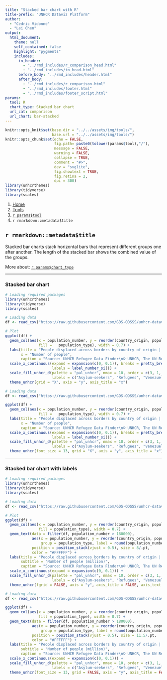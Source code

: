 ```yaml
---
title: "Stacked bar chart with R"
title-prefix: "UNHCR Dataviz Platform"
author:
  - "Cedric Vidonne"
  - "Lei Chen"
output:
  html_document:
    theme: null
    self_contained: false
    highlight: "pygments"
    includes:
      in_header:
        - "../rmd_includes/r_comparison_head.html"
        - "../rmd_includes/in_head.html"
      before_body: "../rmd_includes/header.html"
      after_body:
        - "../rmd_includes/r_comparison.html"
        - "../rmd_includes/footer.html"
        - "../rmd_includes/footer_script.html"
params:
  tool: R
  chart_type: Stacked bar chart
  url_cat: comparison
  url_chart: bar-stacked
---
```


```r
knitr::opts_knit$set(base.dir = "../../assets/img/tools/",
                     base.url = "../../assets/img/tools/")
knitr::opts_chunk$set(echo = FALSE,
                      fig.path= paste0(tolower(params$tool),"/"),
                      message = FALSE,
                      warning = FALSE,
                      collapse = TRUE,
                      comment = "#>",
                      dev = "svglite",
                      fig.showtext = TRUE,
                      fig.retina = 2,
                      dpi = 300)
library(unhcrthemes)
library(tidyverse)
library(scales)
```

<main id="tools" class="container mt-5">

<!-- Breadcrumb is filled automatically with the text from Title and Tool parameter in YAML --> 
<nav aria-label="breadcrumb">
    <ol class="breadcrumb">
        <li class="breadcrumb-item"><a href="../../">Home</a></li>
        <li class="breadcrumb-item"><a href="../">Tools</a></li>
        <li class="breadcrumb-item"><a href="../`r tolower(params$tool)`/">`r params$tool`</a></li>
        <li class="breadcrumb-item active" aria-current="page">`r rmarkdown::metadata$title`</li>
    </ol>
</nav>

<!-- Intro header --> 
<div class="my-5 text-center">

## `r rmarkdown::metadata$title`

<div class="row justify-content-center">
<div class="col-lg-8">

<!-- Only text to change below, the rest comes from the YAML --> 
Stacked bar charts stack horizontal bars that represent different groups one after another. The length of the stacked bar shows the combined value of the groups.

More about: <a href="../../chart_gallery/`r params$url_cat`.html#`r params$url_chart`">`r params$chart_type`</a>

</div>
</div>
</div>


----

<!-- Beginning of section, should be preceded by hr (----) --> 
<section class="my-5">

### Stacked bar chart

<div class="row">

<!-- First column for large screen --> 
<div class="col-lg-6">

```r
# Loading required packages
library(unhcrthemes)
library(tidyverse)
library(scales)

# Loading data
df <- read_csv("https://raw.githubusercontent.com/GDS-ODSSS/unhcr-dataviz-platform/master/data/comparison/bar_stacked.csv")

# Plot
ggplot(df) +
  geom_col(aes(x = population_number, y = reorder(country_origin, population_number),
               fill = 	population_type), width = 0.7) +
  labs(title = "People displaced across borders by country of origin | 2021",
       x = "Number of people",
       caption = "Source: UNHCR Refugee Data Finder\n© UNHCR, The UN Refugee Agency") +
  scale_x_continuous(expand = expansion(c(0, 0.1)), breaks = pretty_breaks(n = 7),
                     labels = label_number_si()) +
  scale_fill_unhcr_d(palette = "pal_unhcr", nmax = 10, order = c(3, 1, 9),
                     labels = c("Asylum-seekers", "Refugees", "Venezuelans displaced abroad")) +
  theme_unhcr(grid = "X", axis = "y", axis_title = "x")
```

</div>
<!-- End First column --->

<!-- Second column for large screen --> 
<div class="col-lg-6">


```r
# Loading data
df <- read_csv("https://raw.githubusercontent.com/GDS-ODSSS/unhcr-dataviz-platform/master/data/comparison/bar_stacked.csv")

ggplot(df) +
  geom_col(aes(x = population_number, y = reorder(country_origin, population_number),
               fill = 	population_type), width = 0.7) +
  labs(title = "People displaced across borders by country of origin | 2021",
       x = "Number of people",
       caption = "Source: UNHCR Refugee Data Finder\n© UNHCR, The UN Refugee Agency") +
  scale_x_continuous(expand = expansion(c(0, 0.1)), breaks = pretty_breaks(n = 7),
                     labels = label_number_si()) +
  scale_fill_unhcr_d(palette = "pal_unhcr", nmax = 10, order = c(3, 1, 9),
                     labels = c("Asylum-seekers", "Refugees", "Venezuelans displaced abroad")) +
  theme_unhcr(font_size = 13, grid = "X", axis = "y", axis_title = "x")
```

</div>
<!-- End Second column --->

</div>
</section>
<!-- End of section --->

----

<!-- Beginning of section, should be preceded by hr (----) --> 
<section class="my-5">

### Stacked bar chart with labels

<div class="row">

<!-- First column for large screen --> 
<div class="col-lg-6">

```r
# Loading required packages
library(unhcrthemes)
library(tidyverse)
library(scales)

# Loading data
df <- read_csv("https://raw.githubusercontent.com/GDS-ODSSS/unhcr-dataviz-platform/master/data/comparison/bar_stacked.csv")

# Plot
ggplot(df) +
  geom_col(aes(x = population_number, y = reorder(country_origin, population_number),
               fill = population_type), width = 0.7) +
  geom_text(data = filter(df, population_number > 180000),
            aes(x = population_number, y = reorder(country_origin, population_number),
                group = population_type, label = round(population_number / 1e6, 1)),
            position = position_stack(vjust = 0.5), size = 8/.pt,
            color = "#FFFFFF") +
  labs(title = "People displaced across borders by country of origin | 2021",
       subtitle = "Number of people (million)",
       caption = "Source: UNHCR Refugee Data Finder\n© UNHCR, The UN Refugee Agency") +
  scale_x_continuous(expand = expansion(c(0, 0.1))) +
  scale_fill_unhcr_d(palette = "pal_unhcr", nmax = 10, order = c(3, 1, 9),
                     labels = c("Asylum-seekers", "Refugees", "Venezuelans displaced abroad")) +
  theme_unhcr(fgrid = FALSE, axis = "y", axis_title = FALSE, axis_text = "y")
```

</div>
<!-- End First column --->

<!-- Second column for large screen --> 
<div class="col-lg-6">


```r
# Loading data
df <- read_csv("https://raw.githubusercontent.com/GDS-ODSSS/unhcr-dataviz-platform/master/data/comparison/bar_stacked.csv")

ggplot(df) +
  geom_col(aes(x = population_number, y = reorder(country_origin, population_number),
               fill = population_type), width = 0.7) +
  geom_text(data = filter(df, population_number > 180000),
            aes(x = population_number, y = reorder(country_origin, population_number),
                group = population_type, label = round(population_number / 1e6, 1)),
            position = position_stack(vjust = 0.5), size = 11.5/.pt,
            color = "#FFFFFF") +
  labs(title = "People displaced across borders by country of origin | 2021",
       subtitle = "Number of people (million)",
       caption = "Source: UNHCR Refugee Data Finder\n© UNHCR, The UN Refugee Agency") +
  scale_x_continuous(expand = expansion(c(0, 0.1))) +
  scale_fill_unhcr_d(palette = "pal_unhcr", nmax = 10, order = c(3, 1, 9),
                     labels = c("Asylum-seekers", "Refugees", "Venezuelans displaced abroad")) +
  theme_unhcr(font_size = 13, grid = FALSE, axis = "y", axis_title = FALSE, axis_text = "y")
```

</div>
<!-- End Second column --->

</div>
</section>
<!-- End of section --->

<!-- To add sections just copy the whole code between the above section tag --->

</main>
